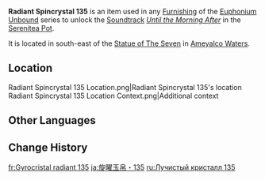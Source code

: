 {{Item Infobox
|id           = 141235
|image        = Item Radiant Spincrystal.png
|type         = Adventure Items
|group        = Radiant Spincrystals
|group2       = Natlan Spincrystals
|quality      = 4
|invCategory  = Precious Items
|description  = This wondrous crystal contains a certain rhythm, like something beautiful woven from delicate silk. These items can be found throughout the mainland or from merchants who collect curios. The tune held within this crystal can be revivified in your [[Serenitea Pot]] using either "[[Euphonium Unbound: Winding]]" or "[[Euphonium Unbound: Soaring]]." The tune contained within this [[Radiant Spincrystal]] is "[[Until the Morning After]]."
|source1      = [[Ameyalco Waters]]
|track        = Until the Morning After
}}
'''Radiant Spincrystal 135''' is an item used in any [[Furnishing]] of the [[Euphonium Unbound]] series to unlock the [[Soundtrack]] ''[[Until the Morning After]]'' in the [[Serenitea Pot]].

It is located in south-east of the [[Statue of The Seven]] in [[Ameyalco Waters]].

==Location==
<gallery>
Radiant Spincrystal 135 Location.png|Radiant Spincrystal 135's location
Radiant Spincrystal 135 Location Context.png|Additional context
</gallery>

==Other Languages==
{{Other Languages|default_hidden=1
|en       = Radiant Spincrystal 135
|zhs      = 旋曜玉帛・其一百三十五
|zhs_rm   = 
|zht      = 旋曜玉帛・其一百三十五
|zht_rm   = 
|ja       = 旋曜玉帛・135
|ja_rm    = Sen'you Gyokuhaku - Hyaku-sanjuugo
|ko       = 빛나는 결정・135
|es       = Girocristal radiante (135)
|fr       = Gyrocristal radiant 135
|ru       = Лучистый кристалл 135
|th       = Radiant Spincrystal 135
|vi       = Ngọc Thạch Âm Vang 135
|de       = Strahlender Drehkristall CXXXV
|id       = Radiant Spincrystal 135
|pt       = Cristal Rodopiante Radiante 135
|tr       = Parlak Burgu Kristal 135
|it       = Voltacristallo radioso 135
}}

==Change History==
{{Change History|5.0}}

[[fr:Gyrocristal radiant 135]]
[[ja:旋曜玉帛・135]]
[[ru:Лучистый кристалл 135]]